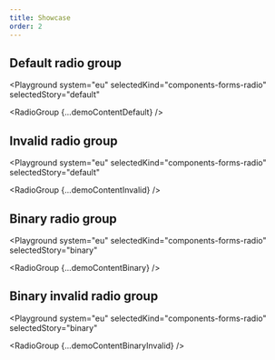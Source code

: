 ```yaml
---
title: Showcase
order: 2
---
```




## Default radio group

<Playground
  system="eu"
  selectedKind="components-forms-radio"
  selectedStory="default"
>
  <RadioGroup {...demoContentDefault} />
</Playground>

## Invalid radio group

<Playground
  system="eu"
  selectedKind="components-forms-radio"
  selectedStory="default"
>
  <RadioGroup {...demoContentInvalid} />
</Playground>

## Binary radio group

<Playground
  system="eu"
  selectedKind="components-forms-radio"
  selectedStory="binary"
>
  <RadioGroup {...demoContentBinary} />
</Playground>

## Binary invalid radio group

<Playground
  system="eu"
  selectedKind="components-forms-radio"
  selectedStory="binary"
>
  <RadioGroup {...demoContentBinaryInvalid} />
</Playground>
